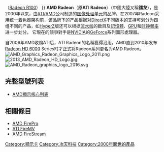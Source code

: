 {{noteTA
|G1=IT
}}
{{infobox Hardware
| name        = AMD Radeon
| image       = New AMD Radeon wordmark (2020).svg
| caption     = 2020年開始啟用的Radeon標誌
| invent-date = 
| invent-name = [[ATI|ATI]] / [[AMD|AMD]]
| type        = [[圖形處理器|圖形處理器]]
| introduced  = {{ start date and age |2000|4|1|}}<br>（[[Radeon_R100|Radeon R100]]）
}}
'''AMD Radeon'''（原'''ATI Radeon'''）（中國大陸又稱'''镭龙'''），是2000年以来，由[[ATI|ATI]]/[[超威半导体|AMD]]公司制造的[[GPU|图像处理单元]]的品牌。在2007年Radeon采用统一着色器架构前，该品牌下的产品根据对[[DirectX|DirectX]]不同版本的支持可划分为四组不同的产品，如[[HyperZ|HyperZ]]版还可以根据[[流水线_(计算机)|流水线]]的数目及[[記憶體|記憶體]]、[[GPU|GPU]]和[[时钟频率|时钟频率]]进一步划分。
它現在的競爭對手是[[NVIDIA|NVIDIA]]的[[GeForce|GeForce]]系列圖形處理器。

自2006年AMD收购ATI后，ATI Radeon的名稱獲得沿用，AMD直到2010年发布[[AMD_Radeon_HD_6000|Radeon HD 6000]] Series时才正式将Radeon系列更名为AMD Radeon。
[[File:AMD_Graphics_Radeon_Graphics_Logo_2011.png|thumb]]
[[File:2013_AMD_Radeon_HD_Logo.jpg|thumb]]
[[File:AMD_Radeon_graphics_logo_2016.svg|thumb]]

== 完整型號列表 ==
*[[AMD顯示核心列表|AMD顯示核心列表]]

== 相關條目 ==

* [[AMD_FirePro|AMD FirePro]]
* [[ATI_FireMV|ATI FireMV]]
* [[AMD_FireStream|AMD FireStream]]
{{ATI}}

[[Category:顯示卡|Category:顯示卡]]
[[Category:冶天科技|Category:冶天科技]]
[[Category:2000年面世的產品|Category:2000年面世的產品]]